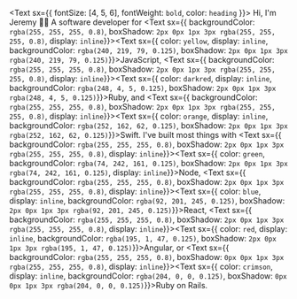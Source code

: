 <Text sx={{ fontSize: [4, 5, 6], fontWeight: `bold`, color: `heading`
    }}>
  Hi, I'm Jeremy 👱‍♂️
</Text>
A software developer for <Text sx={{ backgroundColor: `rgba(255, 255, 255, 0.8)`, boxShadow: `2px 0px 1px 3px rgba(255, 255, 255, 0.8)`, display: `inline`}}><Text sx={{ color: `yellow`, display: `inline`, backgroundColor: `rgba(240, 219, 79, 0.125)`, boxShadow: `2px 0px 1px 3px rgba(240, 219, 79, 0.125)`}}>JavaScript</Text></Text>, <Text sx={{ backgroundColor: `rgba(255, 255, 255, 0.8)`, boxShadow: `2px 0px 1px 3px rgba(255, 255, 255, 0.8)`, display: `inline`}}><Text sx={{ color: `darkred`, display: `inline`, backgroundColor: `rgba(248, 4, 5, 0.125)`, boxShadow: `2px 0px 1px 3px rgba(248, 4, 5, 0.125)`}}>Ruby</Text></Text>, and <Text sx={{ backgroundColor: `rgba(255, 255, 255, 0.8)`, boxShadow: `2px 0px 1px 3px rgba(255, 255, 255, 0.8)`, display: `inline`}}><Text sx={{ color: `orange`, display: `inline`, backgroundColor: `rgba(252, 162, 62, 0.125)`, boxShadow: `2px 0px 1px 3px rgba(252, 162, 62, 0.125)`}}>Swift</Text></Text>. I've built most things with <Text sx={{ backgroundColor: `rgba(255, 255, 255, 0.8)`, boxShadow: `2px 0px 1px 3px rgba(255, 255, 255, 0.8)`, display: `inline`}}><Text sx={{ color: `green`, backgroundColor: `rgba(74, 242, 161, 0.125)`, boxShadow: `2px 0px 1px 3px rgba(74, 242, 161, 0.125)`, display: `inline`}}>Node</Text></Text>, <Text sx={{ backgroundColor: `rgba(255, 255, 255, 0.8)`, boxShadow: `2px 0px 1px 3px rgba(255, 255, 255, 0.8)`, display: `inline`}}><Text sx={{ color: `blue`, display: `inline`, backgroundColor: `rgba(92, 201, 245, 0.125)`, boxShadow: `2px 0px 1px 3px rgba(92, 201, 245, 0.125)`}}>React</Text></Text>, <Text sx={{ backgroundColor: `rgba(255, 255, 255, 0.8)`, boxShadow: `2px 0px 1px 3px rgba(255, 255, 255, 0.8)`, display: `inline`}}><Text sx={{ color: `red`, display: `inline`, backgroundColor: `rgba(195, 1, 47, 0.125)`, boxShadow: `2px 0px 1px 3px rgba(195, 1, 47, 0.125)`}}>Angular</Text></Text>, or <Text sx={{ backgroundColor: `rgba(255, 255, 255, 0.8)`, boxShadow: `0px 0px 1px 3px rgba(255, 255, 255, 0.8)`, display: `inline`}}><Text sx={{ color: `crimson`, display: `inline`, backgroundColor: `rgba(204, 0, 0, 0.125)`, boxShadow: `0px 0px 1px 3px rgba(204, 0, 0, 0.125)`}}>Ruby on Rails</Text></Text>.